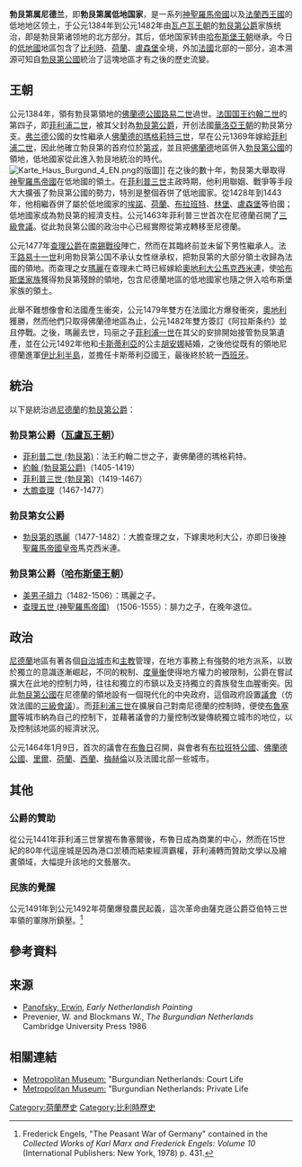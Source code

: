 {{DISPLAYTITLE:勃艮第属尼德兰}}
{{noteTA
|1=zh-tw:勃根地; zh-cn:勃艮第; zh-hk:勃艮第;
}}
{{Infobox Former Country
|native_name = 勃艮第属尼德兰<br>Bourgondische Nederlanden
|common_name = 荷兰 <!-- Used for sorting, do not use 'the'. -->
|continent   = [[欧洲|欧洲]]
|region      = 低地国家
|country     = [[荷兰|荷兰]]
|era         = [[中世纪|中世纪]]
|status      = 诸侯国
|status_text = [[神圣罗马帝国|神圣罗马帝国]][[共主邦联|共主邦联]]和中世纪的[[法国|法国]]
|year_start  = 1384年
|date_start  = 
|event1      = 
|date_event1 = 
|event_end   = 
|year_end    = 1482年
|date_end    = 
|p1          = 佛兰德伯国
|flag_p1     = Arms of Flanders.svg
|p2          = 埃诺伯国
|flag_p2     = Hainaut Modern Arms.svg
|p3          = 卢森堡公国
|flag_p3     =
|p4          = 阿图瓦伯国
|flag_p4     = Artois Arms.svg
|p5          = 海尔德公国
|flag_p5     = Guelders-Jülich Arms.svg
|p6 = 那慕尔伯国
|flag_p6 = Arms of Namur.svg
|p7 = 布拉班特公国
|flag_p7 = Royal Arms of Belgium.svg
|p8 = 荷兰伯国
|flag_p8 = Counts of Holland Arms.svg
|p9 = 乌特勒支主教区
|flag_p9 = Coat of Arms of the Bishopric of Utrecht.svg
|s1          = 哈布斯堡尼德兰
|flag_s1     = Flag of the Low Countries.svg
|s2          = 
|flag_s2     = 
|flag        = 
|flag_type   = 
|image_flag  = Flag of the Low Countries.svg
|image_coat  = Arms of the Duke of Burgundy (1364-1404).svg
|image_map   = 
|image_map_caption = 
|government_type   = 君主制
|capital           = [[布鲁塞尔|布鲁塞尔]]
|common_languages  = [[荷兰语|荷兰语]]、[[西低地德语|西低地德语]]、[[西弗里斯语|西弗里斯语]]、[[瓦隆语|瓦隆语]]、[[卢森堡语|卢森堡语]]、[[法语|法语]]
|religion          = [[罗马天主教|罗马天主教]]
}}

'''勃艮第属尼德兰'''，即'''勃艮第属低地国家'''，是一系列[[神聖羅馬帝國|神聖羅馬帝國]]以及[[法蘭西王國|法蘭西王國]]的低地地区领土，于公元1384年到公元1482年由[[瓦盧瓦王朝|瓦卢瓦王朝]]的[[勃艮第统治者列表|勃艮第公爵]]家族统治，即是勃艮第诸领地的北方部分。其后，低地国家转由[[哈布斯堡王朝|哈布斯堡王朝]]继承。今日的[[低地國|低地國]]地區包含了[[比利時|比利時]]、[[荷蘭|荷蘭]]、[[盧森堡|盧森堡]]全境，外加[[法國|法國]]北部的一部分，追本溯源可知自[[勃艮第公國|勃艮第公國]]統治了這塊地區才有之後的歷史流變。
{{低地国家历史}}

==王朝==
公元1384年，領有勃艮第領地的[[佛蘭德公國|佛蘭德公國]][[路易二世|路易二世]]過世。[[法国君主列表|法国国王]][[约翰二世_(法兰西)|约翰二世]]的第四子，即[[菲利浦二世|菲利浦二世]]，被其父封為[[勃艮第公爵|勃艮第公爵]]，开创法國[[華洛亞王朝|華洛亞王朝]]的勃艮第分支。[[弗兰德|弗兰德]]公國的女性繼承人[[佛蘭德的瑪格莉特三世|佛蘭德的瑪格莉特三世]]，早在公元1369年嫁給[[菲利浦二世|菲利浦二世]]，因此他確立勃艮第的首府位於[[第戎|第戎]]，並且把[[佛兰德伯国|佛蘭德]]地區併入[[勃艮第公國|勃艮第公國]]的領地，低地國家從此進入勃艮地統治的時代。
[[File:Karte_Haus_Burgund_4_EN.png|thumb]]的版圖]]
在之後的數十年，勃艮第大舉取得[[神聖羅馬帝國|神聖羅馬帝國]]在低地國的領土。在[[菲利普三世|菲利普三世]]主政時期，他利用聯姻、戰爭等手段大大擴張了勃艮第公國的勢力，特別是整個吞併了低地國家。從1428年到1443年，他相繼吞併了屬於低地國家的[[埃諾省|埃諾]]、[[荷蘭|荷蘭]]、[[布拉班特|布拉班特]]、[[林堡|林堡]]、[[盧森堡|盧森堡]]等伯國；低地國家成為勃艮第的經濟支柱。公元1463年菲利普三世首次在尼德蘭召開了[[尼德兰三级会议|三級會議]]。從此勃艮第公國的政治中心已經實際從第戎轉移至尼德蘭。

公元1477年[[大膽查理|查理公爵]]在[[南锡战役|南錫戰役]]陣亡，然而在其臨終前並未留下男性繼承人。法王[[路易十一世|路易十一世]]利用勃艮第公国不承认女性继承权，把勃艮第的大部分領土收歸為法國的領地。而查理之女[[勃艮第的瑪麗|瑪麗]]在查理未亡時已經嫁給[[奧地利大公國|奧地利大公]][[馬克西米利安一世_(神聖羅馬帝國)|馬克西米連]]，使[[哈布斯堡王朝|哈布斯堡家族]]獲得勃艮第殘餘的領地，包含尼德蘭地區的低地國家也隨之併入哈布斯堡家族的領土。

此舉不難想像會和法國產生衝突，公元1479年雙方在法國北方爆發衝突，[[奧地利|奧地利]]獲勝，然而他們只取得佛蘭德地區為止，公元1482年雙方簽訂《阿拉斯条约》並且停戰。之後，瑪麗去世，玛丽之子[[菲利浦一世|菲利浦一世]]在其父的安排開始接管勃艮第遺產，並在公元1492年他和[[卡斯蒂利亞|卡斯蒂利亞]]的公主[[胡安娜_(卡斯蒂利亚)|胡安娜]]結婚，之後他從既有的領地尼德蘭進軍[[伊比利半島|伊比利半島]]，並擔任卡斯蒂利亞國王，最後終於統一[[西班牙|西班牙]]。

==統治==
以下是統治過[[尼德蘭|尼德蘭]]的[[勃艮第公爵|勃艮第公爵]]：
===勃艮第公爵（[[瓦盧瓦王朝|瓦盧瓦王朝]]）===
*[[菲利普二世_(勃艮第)|菲利普二世 (勃艮第)]]：法王約翰二世之子，妻佛蘭德的瑪格莉特。
*[[约翰_(勃艮第公爵)|約翰 (勃艮第公爵)]]（1405-1419）
*[[菲利普三世_(勃艮第)|菲利普三世 (勃艮第)]]（1419-1467）
*[[大膽查理|大膽查理]]（1467-1477）

===勃艮第女公爵===
*[[勃艮第的瑪麗|勃艮第的瑪麗]]（1477-1482）：大膽查理之女，下嫁奧地利大公，亦即日後[[神聖羅馬帝國皇帝|神聖羅馬帝國皇帝]]馬克西米連。

===勃艮第公爵（[[哈布斯堡王朝|哈布斯堡王朝]]）===
*[[腓力一世_(卡斯蒂利亞)|美男子腓力]]（1482-1506）：瑪麗之子。
*[[查理五世_(神圣罗马帝国)|查理五世 (神聖羅馬帝國)]] （1506-1555）：腓力之子，在晚年退位。

==政治==
[[尼德蘭|尼德蘭]]地區有著各個[[自治城市|自治城市]]和[[主教|主教]]管理，在地方事務上有強勢的地方派系，以致於獨立的意識逐漸崛起，不同的稅制、[[度量衡|度量衡]]使得地方權力的被限制，公爵在嘗試擴大在此地的控制力時，往往和獨立的市鎮以及支持獨立的貴族發生血腥衝突。因此[[勃艮第公國|勃艮第公國]]在尼德蘭的領地設有一個現代化的中央政府，這個政府設置[[荷蘭國會|議會]]（仿效法國的[[三級會議|三級會議]]）。而[[菲利普三世_(勃艮第)|菲利浦三世]]在擴展自己對南尼德蘭的控制時，便使[[布魯塞爾|布魯塞爾]]等城市納為自己的控制下，並藉著議會的力量控制改變傳統獨立城市的地位，以及控制該地區的經濟狀況。

公元1464年1月9日，首次的議會在[[布魯日|布魯日]]召開，與會者有[[布拉班特公國|布拉班特公國]]、[[佛蘭德公國|佛蘭德公國]]、[[里爾|里爾]]、[[荷蘭|荷蘭]]、[[西蘭|西蘭]]、[[梅赫倫|梅赫倫]]以及法國北部一些城市。

==其他==
===公爵的贊助===
從公元1441年菲利浦三世掌握布魯塞爾後，布魯日成為商業的中心，然而在15世紀的80年代這座城是因為港口淤積而結束經濟霸權，菲利浦轉而贊助文學以及繪畫領域，大幅提升該地的文藝層次。
===民族的覺醒===
公元1491年到公元1492年荷蘭爆發農民起義，這次革命由薩克遜公爵亞伯特三世率領的軍隊所鎮壓。<ref>Frederick Engels, "The Peasant War of Germany" contained in the ''Collected Works of Karl Marx and Frederick Engels: Volume 10'' (International Publishers: New York, 1978) p. 431.</ref>

==參考資料==
{{Reflist}}
==来源==
*[[Erwin_Panofsky|Panofsky, Erwin]], ''Early Netherlandish Painting''
*Prevenier, W. and Blockmans W., ''The Burgundian Netherlands'' Cambridge University Press 1986

==相關連結==
*[http://www.metmuseum.org/toah/hd/bnpu/hd_bnpu.htm Metropolitan Museum:] "Burgundian Netherlands: Court Life
*[http://www.metmuseum.org/toah/hd/bnpr/hd_bnpr.htm Metropolitan Museum:] "Burgundian Netherlands: Private Life

{{荷兰主题}}

[[Category:荷蘭歷史|Category:荷蘭歷史]]
[[Category:比利時歷史|Category:比利時歷史]]